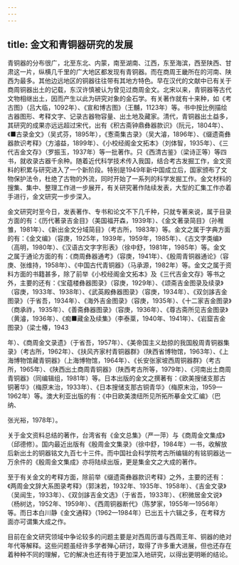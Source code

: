 ```yaml
---
---
---
```

title: 金文和青铜器研究的发展
---



青铜器的分布很广，北至东北、内蒙，南至湖南、江西，东至海滨，西至陕西、甘肃这一片，纵横几千里的广大地区都发现有青铜器。而在商周王畿所在的河南、陕西为最多。其他边远地区的铜器往往带有其地方特色。早在汉代的文献中已有关于商周铜器出土的记载，东汉许慎被认为曾见过商周金文。北宋以来，青铜器等古代文物相继出土，因而产生以此为研究对象的金石学。有关著作就有十来种，如《考古图》（吕大临，1092年）、《宣和博古图》（王黼，1123年）等。书中按比例描绘古器图形、考释文字、记录古器物容量、出土地及藏家。清代，青铜器出土益多，其研究的成果亦远远超过宋代，出有《积古斋钟鼎彝器款识》（阮元，1804年）、《■古录金文》（吴式芬，1895年），《愙斋集古录》（吴大濬，1896年）、《缀遗斋彝器款识考释》（方濬益，1899年）、《小校经阁金文拓本》（刘体智，1935年）、《三代吉金文存》（罗振玉，1937年）等一批著作。只《西清古鉴》（梁诗正等）等四书，就收录古器千余种。随着近代科学技术传入我国，结合考古发掘工作，金文资料的积累与研究进入了一个新阶段。特别是1949年新中国成立后，国家颁布了文物保护法令，杜绝了古物的外流，同时开始了一系列的科学发掘工作。金文材料的搜集、集中、整理工作进一步展开，有关研究著作陆续发表，大型的汇集工作亦着手进行，金文研究一步步深入。

金文研究时至今日，发表著作、专书和论文不下几千种，只就专著来说，属于目录方面的有：《历代著录吉金目》（美国福开森，1939年）、《金文著录简目》（孙稚雏，1981年）、《新出金文分域简目》（考古所，1983年）等。金文之属于字典方面的有：《金文编》（容庚，1925年，1939年，1959年，1985年）、《古文字类编》（高明，1980年）、《汉语古文字字形表》（徐中舒，1981年，1985年）等。金文之属于通论方面的有：《商周彝器通考》（容庚，1941年）、《殷周青铜器通论》（容庚、张维持，1958年）、《中国古代青铜器》（马承源，1982年）等。金文之属于资料方面的书籍甚多，除了前举《小校经阁金文拓本》及《三代吉金文存》等书之外，主要的还有：《宝蕴楼彝器图录》（容庚，1929年）、《颂斋吉金图录及续录》（容庚，1933年、1938年）、《武英殿彝器图录》（容庚，1934年）、《双剑誃吉金图录》（于省吾，1934年）、《海外吉金图录》（容庚，1935年）、《十二家吉金图录》（商承祚，1935年）、《善斋彝器图录》（容庚，1936年）、《尊古斋所见吉金图录》（黄濬，1936年）、《痴■藏金及续集》（李泰棻，1940年、1941年）、《岩窟吉金图录》（梁士椿，1943

年）、《商周金文录遗》（于省吾，1957年）、《美帝国主义劫掠的我国殷周青铜器集录》（考古所，1962年）、《扶风齐家村青铜器群》（陕西省博物馆，1963年）、《上海博物馆藏青铜器》（上海博物馆，1964年）、《长安张家坡西周铜器群》（考古所，1965年）、《陕西出土商周青铜器》（陕西考古所等，1979年）、《河南出土商周青铜器》（同编辑组，1981年）等。日本出版的金文之撰著有：《欧美搜储支那古铜著华》（梅原末治，1933年）、《日本搜储支那古铜青华》（梅原末治，1959—1962年）等。澳大利亚出版的有：《中日欧美澳纽所见所拓所摹金文汇编》（巴纳、

张光裕，1978年）。

关于金文资料总结的著作，台湾省有《金文总集》（严一萍）与《商周金文集成》（邱德修）。国内最近出版有《殷周金文集录》（徐中舒，1984年）一书，收解放后新出土的铜器铭文九百七十三件。而中国社会科学院考古所编辑的有铭铜器达一万余件的《殷周金文集成》亦将陆续出版，更是集金文之大成的著作。

至于有关金文的考释方面，除前举《缀遗斋彝器款识考释》之外，主要的还有：《两周金文辞大系图录考释》（郭沫若，1932年、1935年、1958年）、《吉金文录》（吴闿生，1933年）、《双剑誃吉金文选》（于省吾，1933年）、《积微居金文说》（杨树达，1952年、1959年）、《西周铜器断代》（陈梦家，1955年—1956年）等。而日本白川静《金文通释》（1962—1984年）已出五十六辑之多，在考释方面亦可谓集大成之作。

目前在金文研究领域中争论较多的问题主要是对西周历谱与西周王年、铜器的绝对年代等解释。这些问题虽经许多学者殚心研讨，取得了许多重大进展，但也还存在着种种不同的理解，它的解决也还有待于更加深入地研究，以得出更明晰的结论。